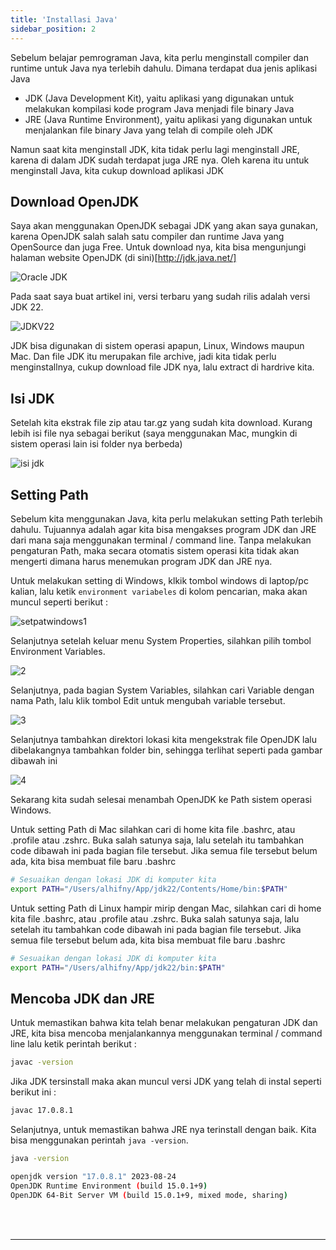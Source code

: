 ```yaml
---
title: 'Installasi Java'
sidebar_position: 2
---
```


Sebelum belajar pemrograman Java, kita perlu menginstall compiler dan runtime untuk Java nya terlebih dahulu. Dimana terdapat dua jenis aplikasi Java

- JDK (Java Development Kit), yaitu aplikasi yang digunakan untuk melakukan kompilasi kode program Java menjadi file binary Java
- JRE (Java Runtime Environment), yaitu aplikasi yang digunakan untuk menjalankan file binary Java yang telah di compile oleh JDK

Namun saat kita menginstall JDK, kita tidak perlu lagi menginstall JRE, karena di dalam JDK sudah terdapat juga JRE nya. Oleh karena itu untuk menginstall Java, kita cukup download aplikasi JDK

## Download OpenJDK

Saya akan menggunakan OpenJDK sebagai JDK yang akan saya gunakan, karena OpenJDK salah salah satu compiler dan runtime Java yang OpenSource dan juga Free. Untuk download nya, kita bisa mengunjungi halaman website OpenJDK (di sini)[http://jdk.java.net/]

![Oracle JDK](/img/java/oracel-jdk.png)

Pada saat saya buat artikel ini, versi terbaru yang sudah rilis adalah versi JDK 22.

![JDKV22](/img/java/jdk-v22.png)

JDK bisa digunakan di sistem operasi apapun, Linux, Windows maupun Mac. Dan file JDK itu merupakan file archive, jadi kita tidak perlu menginstallnya, cukup download file JDK nya, lalu extract di hardrive kita.

## Isi JDK

Setelah kita ekstrak file zip atau tar.gz yang sudah kita download. Kurang lebih isi file nya sebagai berikut (saya menggunakan Mac, mungkin di sistem operasi lain isi folder nya berbeda)

![isi jdk](/img/java/isi-jdk.png)

## Setting Path

Sebelum kita menggunakan Java, kita perlu melakukan setting Path terlebih dahulu. Tujuannya adalah agar kita bisa mengakses program JDK dan JRE dari mana saja menggunakan terminal / command line. Tanpa melakukan pengaturan Path, maka secara otomatis sistem operasi kita tidak akan mengerti dimana harus menemukan program JDK dan JRE nya. 


<Tabs>
  <TabItem value="windows" label="Windows">


Untuk melakukan setting di Windows, klkik tombol windows di laptop/pc kalian, lalu ketik `environment variabeles` di kolom pencarian, maka akan muncul seperti berikut : 


![setpatwindows1](/img/java/envoronment-variables.png)

Selanjutnya setelah keluar menu System Properties, silahkan pilih tombol Environment Variables.

![2](/img/java/properties.png)

Selanjutnya, pada bagian System Variables, silahkan cari Variable dengan nama Path, lalu klik tombol Edit untuk mengubah variable tersebut.

![3](/img/java/windows-3.png)

Selanjutnya tambahkan direktori lokasi kita mengekstrak file OpenJDK lalu dibelakangnya tambahkan folder bin, sehingga terlihat seperti pada gambar dibawah ini

![4](/img/java/windows-4.png)

Sekarang kita sudah selesai menambah OpenJDK ke Path sistem operasi Windows.

  </TabItem>
  <TabItem value="mac" label="Mac">

Untuk setting Path di Mac silahkan cari di home kita file .bashrc, atau .profile atau .zshrc. Buka salah satunya saja, lalu setelah itu tambahkan code dibawah ini pada bagian file tersebut. Jika semua file tersebut belum ada, kita bisa membuat file baru .bashrc

```bash
# Sesuaikan dengan lokasi JDK di komputer kita
export PATH="/Users/alhifny/App/jdk22/Contents/Home/bin:$PATH"
```





  </TabItem>
  <TabItem value="linux" label="Linux" default>

Untuk setting Path di Linux hampir mirip dengan Mac, silahkan cari di home kita file .bashrc, atau .profile atau .zshrc. Buka salah satunya saja, lalu setelah itu tambahkan code dibawah ini pada bagian file tersebut. Jika semua file tersebut belum ada, kita bisa membuat file baru .bashrc

```bash
# Sesuaikan dengan lokasi JDK di komputer kita
export PATH="/Users/alhifny/App/jdk22/bin:$PATH"
```

  </TabItem>
</Tabs>

## Mencoba JDK dan JRE

Untuk memastikan bahwa kita telah benar melakukan pengaturan JDK dan JRE, kita bisa mencoba menjalankannya menggunakan terminal / command line lalu ketik perintah berikut : 

```bash title="CMD"
javac -version
```
Jika JDK tersinstall maka akan muncul versi JDK yang telah di instal seperti berikut ini : 

```bash title="OUTPUT"
javac 17.0.8.1
```

Selanjutnya, untuk memastikan bahwa JRE nya terinstall dengan baik. Kita bisa menggunakan perintah `java -version`.

```bash title="CMD"
java -version
```

```bash title="OUTPUT"
openjdk version "17.0.8.1" 2023-08-24
OpenJDK Runtime Environment (build 15.0.1+9)
OpenJDK 64-Bit Server VM (build 15.0.1+9, mixed mode, sharing)
```

<br /><br /><hr />
<comentar />